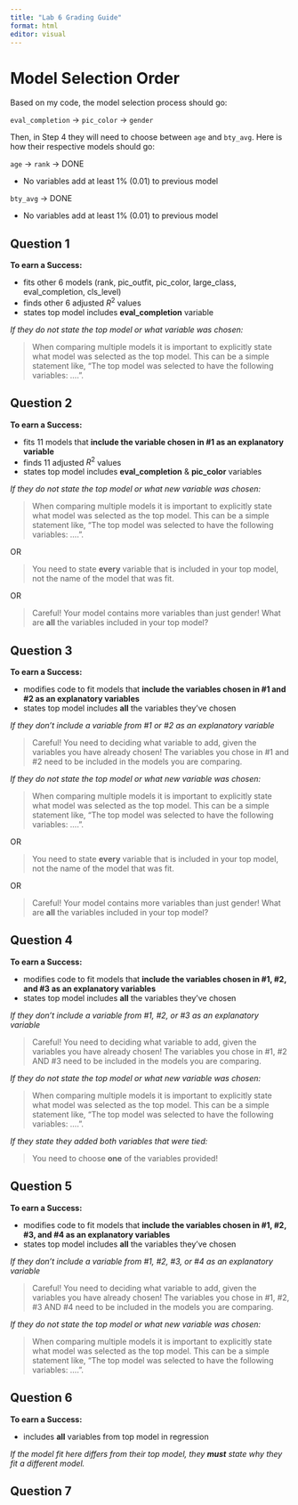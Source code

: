 ```yaml
---
title: "Lab 6 Grading Guide"
format: html
editor: visual
---
```


# Model Selection Order

::: callout-note
Based on my code, the model selection process should go:

`eval_completion` $\rightarrow$ `pic_color` $\rightarrow$ `gender`

Then, in Step 4 they will need to choose between `age` and `bty_avg`. Here is how their respective models should go:

`age` $\rightarrow$ `rank` $\rightarrow$ DONE

-   No variables add at least 1% (0.01) to previous model

`bty_avg` $\rightarrow$ DONE

-   No variables add at least 1% (0.01) to previous model
:::

## Question 1

**To earn a Success:**

-   fits other 6 models (rank, pic_outfit, pic_color, large_class, eval_completion, cls_level)
-   finds other 6 adjusted $R^2$ values
-   states top model includes **eval_completion** variable

*If they do not state the top model or what variable was chosen:*

> When comparing multiple models it is important to explicitly state what model was selected as the top model. This can be a simple statement like, "The top model was selected to have the following variables: ....".

## Question 2

**To earn a Success:**

-   fits 11 models that **include the variable chosen in #1 as an explanatory variable**
-   finds 11 adjusted $R^2$ values
-   states top model includes **eval_completion** & **pic_color** variables

*If they do not state the top model or what new variable was chosen:*

> When comparing multiple models it is important to explicitly state what model was selected as the top model. This can be a simple statement like, "The top model was selected to have the following variables: ....".

OR

> You need to state **every** variable that is included in your top model, not the name of the model that was fit.

OR

> Careful! Your model contains more variables than just gender! What are **all** the variables included in your top model?

## Question 3

**To earn a Success:**

-   modifies code to fit models that **include the variables chosen in #1 and #2 as an explanatory variables**
-   states top model includes **all** the variables they've chosen

*If they don't include a variable from #1 or #2 as an explanatory variable*

> Careful! You need to deciding what variable to add, given the variables you have already chosen! The variables you chose in #1 and #2 need to be included in the models you are comparing.

*If they do not state the top model or what new variable was chosen:*

> When comparing multiple models it is important to explicitly state what model was selected as the top model. This can be a simple statement like, "The top model was selected to have the following variables: ....".

OR

> You need to state **every** variable that is included in your top model, not the name of the model that was fit.

OR

> Careful! Your model contains more variables than just gender! What are **all** the variables included in your top model?

## Question 4

**To earn a Success:**

-   modifies code to fit models that **include the variables chosen in #1, #2, and #3 as an explanatory variables**
-   states top model includes **all** the variables they've chosen

*If they don't include a variable from #1, #2, or #3 as an explanatory variable*

> Careful! You need to deciding what variable to add, given the variables you have already chosen! The variables you chose in #1, #2 AND #3 need to be included in the models you are comparing.

*If they do not state the top model or what new variable was chosen:*

> When comparing multiple models it is important to explicitly state what model was selected as the top model. This can be a simple statement like, "The top model was selected to have the following variables: ....".

*If they state they added both variables that were tied:*

> You need to choose **one** of the variables provided!

## Question 5

**To earn a Success:**

-   modifies code to fit models that **include the variables chosen in #1, #2, #3, and #4 as an explanatory variables**
-   states top model includes **all** the variables they've chosen

*If they don't include a variable from #1, #2, #3, or #4 as an explanatory variable*

> Careful! You need to deciding what variable to add, given the variables you have already chosen! The variables you chose in #1, #2, #3 AND #4 need to be included in the models you are comparing.

*If they do not state the top model or what new variable was chosen:*

> When comparing multiple models it is important to explicitly state what model was selected as the top model. This can be a simple statement like, "The top model was selected to have the following variables: ....".

## Question 6

**To earn a Success:**

-   includes **all** variables from top model in regression

*If the model fit here differs from their top model, they **must** state why they fit a different model.*

## Question 7
